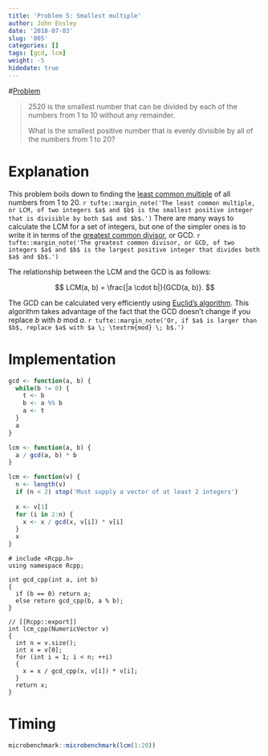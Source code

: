 ```yaml
---
title: 'Problem 5: Smallest multiple'
author: John Ensley
date: '2018-07-03'
slug: '005'
categories: []
tags: [gcd, lcm]
weight: -5
hidedate: true
---
```


#[Problem](https://projecteuler.net/problem=5)

> 2520 is the smallest number that can be divided by each of the numbers from 1 to 10 without any remainder.
> 
> What is the smallest positive number that is evenly divisible by all of the numbers from 1 to 20?

# Explanation

This problem boils down to finding the [least common multiple](https://en.wikipedia.org/wiki/Least_common_multiple) of all numbers from 1 to 20. `r tufte::margin_note('The least common multiple, or LCM, of two integers $a$ and $b$ is the smallest positive integer that is divisible by both $a$ and $b$.')` There are many ways to calculate the LCM for a set of integers, but one of the simpler ones is to write it in terms of the [greatest common divisor](https://en.wikipedia.org/wiki/Greatest_common_divisor), or GCD. `r tufte::margin_note('The greatest common divisor, or GCD, of two integers $a$ and $b$ is the largest positive integer that divides both $a$ and $b$.')`

The relationship between the LCM and the GCD is as follows:

$$
LCM(a, b) = \frac{|a \cdot b|}{GCD(a, b)}.
$$

The GCD can be calculated very efficiently using [Euclid's algorithm](https://en.wikipedia.org/wiki/Euclidean_algorithm). This algorithm takes advantage of the fact that the GCD doesn't change if you replace $b$ with $b \; \textrm{mod} \; a$. `r tufte::margin_note('Or, if $a$ is larger than $b$, replace $a$ with $a \; \textrm{mod} \; b$.')`

# Implementation


```r
gcd <- function(a, b) {
  while(b != 0) {
    t <- b
    b <- a %% b
    a <- t
  }
  a
}
```



```r
lcm <- function(a, b) {
  a / gcd(a, b) * b
}
```

```r
lcm <- function(v) {
  n <- length(v)
  if (n < 2) stop('Must supply a vector of at least 2 integers')
  
  x <- v[1]
  for (i in 2:n) {
    x <- x / gcd(x, v[i]) * v[i]
  }
  x
}
```


```Rcpp
# include <Rcpp.h>
using namespace Rcpp;

int gcd_cpp(int a, int b)
{
  if (b == 0) return a;
  else return gcd_cpp(b, a % b);
}

// [[Rcpp::export]]
int lcm_cpp(NumericVector v)
{
  int n = v.size();
  int x = v[0];
  for (int i = 1; i < n; ++i)
  {
    x = x / gcd_cpp(x, v[i]) * v[i];
  }
  return x;
}
```




# Timing


```r
microbenchmark::microbenchmark(lcm(1:20))
```

